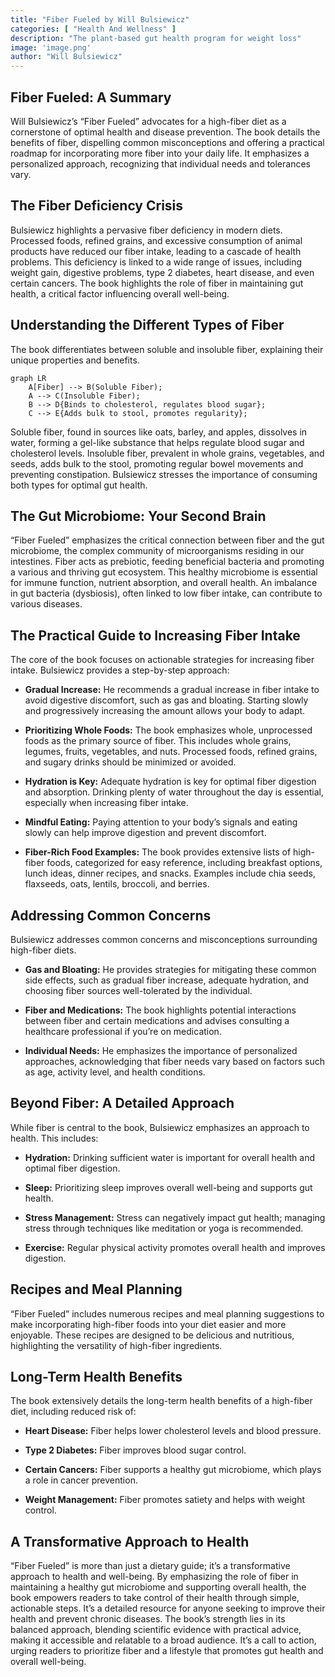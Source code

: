 ```yaml
---
title: "Fiber Fueled by Will Bulsiewicz"
categories: [ "Health And Wellness" ]
description: "The plant-based gut health program for weight loss"
image: 'image.png'
author: "Will Bulsiewicz"
---
```

## Fiber Fueled: A Summary

Will Bulsiewicz's "Fiber Fueled" advocates for a high-fiber diet as a cornerstone of optimal health and disease prevention. The book details the benefits of fiber, dispelling common misconceptions and offering a practical roadmap for incorporating more fiber into your daily life. It emphasizes a personalized approach, recognizing that individual needs and tolerances vary.


## The Fiber Deficiency Crisis

Bulsiewicz highlights a pervasive fiber deficiency in modern diets. Processed foods, refined grains, and excessive consumption of animal products have reduced our fiber intake, leading to a cascade of health problems. This deficiency is linked to a wide range of issues, including weight gain, digestive problems, type 2 diabetes, heart disease, and even certain cancers. The book highlights the role of fiber in maintaining gut health, a critical factor influencing overall well-being.

##  Understanding the Different Types of Fiber

The book differentiates between soluble and insoluble fiber, explaining their unique properties and benefits.

```mermaid
graph LR
    A[Fiber] --> B(Soluble Fiber);
    A --> C(Insoluble Fiber);
    B --> D{Binds to cholesterol, regulates blood sugar};
    C --> E{Adds bulk to stool, promotes regularity};
```

Soluble fiber, found in sources like oats, barley, and apples, dissolves in water, forming a gel-like substance that helps regulate blood sugar and cholesterol levels. Insoluble fiber, prevalent in whole grains, vegetables, and seeds, adds bulk to the stool, promoting regular bowel movements and preventing constipation.  Bulsiewicz stresses the importance of consuming both types for optimal gut health.


##  The Gut Microbiome: Your Second Brain

"Fiber Fueled" emphasizes the critical connection between fiber and the gut microbiome, the complex community of microorganisms residing in our intestines.  Fiber acts as prebiotic, feeding beneficial bacteria and promoting a various and thriving gut ecosystem.  This healthy microbiome is essential for immune function, nutrient absorption, and overall health.  An imbalance in gut bacteria (dysbiosis), often linked to low fiber intake, can contribute to various diseases.


##  The Practical Guide to Increasing Fiber Intake

The core of the book focuses on actionable strategies for increasing fiber intake.  Bulsiewicz provides a step-by-step approach:

* **Gradual Increase:** He recommends a gradual increase in fiber intake to avoid digestive discomfort, such as gas and bloating.  Starting slowly and progressively increasing the amount allows your body to adapt.

* **Prioritizing Whole Foods:** The book emphasizes whole, unprocessed foods as the primary source of fiber.  This includes whole grains, legumes, fruits, vegetables, and nuts.  Processed foods, refined grains, and sugary drinks should be minimized or avoided.

* **Hydration is Key:** Adequate hydration is key for optimal fiber digestion and absorption. Drinking plenty of water throughout the day is essential, especially when increasing fiber intake.

* **Mindful Eating:** Paying attention to your body's signals and eating slowly can help improve digestion and prevent discomfort.

* **Fiber-Rich Food Examples:**  The book provides extensive lists of high-fiber foods, categorized for easy reference, including breakfast options, lunch ideas, dinner recipes, and snacks.  Examples include chia seeds, flaxseeds, oats, lentils, broccoli, and berries.

##  Addressing Common Concerns

Bulsiewicz addresses common concerns and misconceptions surrounding high-fiber diets.

* **Gas and Bloating:** He provides strategies for mitigating these common side effects, such as gradual fiber increase, adequate hydration, and choosing fiber sources well-tolerated by the individual.

* **Fiber and Medications:**  The book highlights potential interactions between fiber and certain medications and advises consulting a healthcare professional if you're on medication.

* **Individual Needs:**  He emphasizes the importance of personalized approaches, acknowledging that fiber needs vary based on factors such as age, activity level, and health conditions.

## Beyond Fiber: A Detailed Approach

While fiber is central to the book, Bulsiewicz emphasizes an approach to health.  This includes:

* **Hydration:** Drinking sufficient water is important for overall health and optimal fiber digestion.

* **Sleep:**  Prioritizing sleep improves overall well-being and supports gut health.

* **Stress Management:**  Stress can negatively impact gut health; managing stress through techniques like meditation or yoga is recommended.

* **Exercise:**  Regular physical activity promotes overall health and improves digestion.


## Recipes and Meal Planning

"Fiber Fueled" includes numerous recipes and meal planning suggestions to make incorporating high-fiber foods into your diet easier and more enjoyable.  These recipes are designed to be delicious and nutritious, highlighting the versatility of high-fiber ingredients.


##  Long-Term Health Benefits

The book extensively details the long-term health benefits of a high-fiber diet, including reduced risk of:

* **Heart Disease:** Fiber helps lower cholesterol levels and blood pressure.

* **Type 2 Diabetes:**  Fiber improves blood sugar control.

* **Certain Cancers:**  Fiber supports a healthy gut microbiome, which plays a role in cancer prevention.

* **Weight Management:**  Fiber promotes satiety and helps with weight control.


##   A Transformative Approach to Health

"Fiber Fueled" is more than just a dietary guide; it's a transformative approach to health and well-being. By emphasizing the role of fiber in maintaining a healthy gut microbiome and supporting overall health, the book empowers readers to take control of their health through simple, actionable steps. It's a detailed resource for anyone seeking to improve their health and prevent chronic diseases. The book’s strength lies in its balanced approach, blending scientific evidence with practical advice, making it accessible and relatable to a broad audience. It's a call to action, urging readers to prioritize fiber and a lifestyle that promotes gut health and overall well-being.

